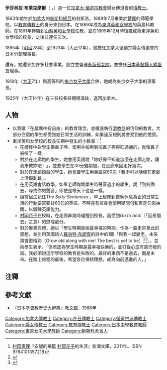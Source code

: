 '''伊莎貝拉·布萊克摩爾'''（{{lang-en|Isabella S Blackmore}} ，{{bd|1863年|1月7日|1942年|1月2日|catIdx=（Isabella Blackmore}}）是一位[[加拿大·循道宗教會|加拿大·循道宗教會]]婦女傳道會的[[傳教士|傳教士]]。

1863年她生於[[加拿大|加拿大]]的[[新斯科細亞|新斯科細亞]]的翁斯洛。1889年7月畢業於[[楚羅|楚羅]]的師範學校，以[[教育傳教士|教育傳教士]]的身分來到日本。在1889年成為[[東洋英和女學院中學部·高等部|東洋英和女學校]]的英語科教師。在1891年轉職到[[山梨英和中學校·高等學校|山梨英和女學校]]任教，並在1895年12月時復職成為東洋英和女學校的校長，之後並連任三次。

1895年（[[明治|明治]]28年）至1923年（大正12年），她擔任加拿大循道宗婦女傳道會的日本分部理事長。

還有，她還參加許多社會事業，設立並營運[[永坂孤女院|永坂孤女院]]，並擔任[[日本基督教婦人矯風會|日本基督婦人矯風會]]理事。

1918年（[[大正|大正]]7年）與高等科的[[東京女子大學|東京女子大學]]合併，她成為東京女子大學的理事長。

1925年（大正14年）在三任校長任期期滿後，返回加拿大。

== 人物 ==
*以貫徹『在嚴厲中有自由』的教育理念，並徹底執行[[清教徒|清教徒]]的信仰的教育。大部分住宿的學生都受到她日常生活的訓練，如果違反規則將會受到他的懲罰。
* 東洋英和女學校的校長任期中發生的小軼事：<ref>[[村岡恵理|村岡恵理]]『安妮的搖籃 [[村岡花子|村岡花子]]的生涯』新潮文庫，2011年。ISBN 9784101357218</ref>
** 在禮拜中對學生擤鼻子時，使用手帕用到把鼻子弄得紅通通的，就像鼻子被咬了一樣。
** 對於在走廊跑的學生，她會用英語說「妳好像不知道怎麼在走廊走路，讓我來教妳吧！」，並要學生在30分鐘期間，在走廊來回走好幾次。
** 對於在走廊嬉戲的學生，她會要學生用英語寫80次「我不可以隨便在走廊上活蹦亂跳」。
** 在用英語會話教學，如果老師詢問學生時聲音過小的學生，說「到校園去，尋找你的聲音」即使是寒天下也是一樣。
** 讓寄宿生記住''The Sixty Sentences'' ，早上起床到夜晚休息為止的日常生活的行動要寫要背60句的英語。不時還有校長會使用疑問句和否定句來抽問，以鍛鍊英語能力。
** [[村岡花子|村岡花子]]在校時，在走廊奔跑時碰撞到校長，而受到''Go to bed!''（「回房間去」之意）的懲戒處分。
** 對於畢業典禮，她以「學生時期是她最幸福的時期」作為一路走來至此的感想，並引用英國詩人[[羅伯特·布朗寧|羅伯特·布朗寧]]的詩中的1節「與我一起變老，未來將會更精彩（Grow old along with me! The best is yet to be）<ref>{{Cite web|author=[[羅伯特·布朗寧|羅伯特·布朗寧]]|url=http://www.poetryfoundation.org/poem/173031|title=Rabbi Ben Ezra|publisher=[http://www.poetryfoundation.org/ Poety FOUNDATION]|accessdate=2014-6-28 <!-- |archiveurl=http://megalodon.jp/2014-0628-0954-14/www.poetryfoundation.org/poem/173031|archivedate=2014-6-28 -->|archive-date=2016-04-10|archive-url=https://web.archive.org/web/20160410020431/http://www.poetryfoundation.org/poem/173031|dead-url=no}}</ref><ref>{{Cite book| <!--和書-->|author=村岡惠理其他|editor=村岡惠理編|title=前往花子與安妮的道路 喜歡書、喜歡工作、喜歡的人|year=2014|publisher=新潮社| isbn=978-4-10-335511-3|page=41}}</ref>」，並向學生表示，「但若認為學生時期是最幸福快樂的，並打從心底有感而發的話，我必須說這所學校的教育是失敗的。最好的東西不是過去，而是未來。在踏上旅程的最後，希望各位保持理想，成為向前邁進的人。」

== 注釋 ==
<references/>

== 參考文獻 ==
*『日本基督教歷史大辭典』[[教文館|教文館]]，1988年

{{DEFAULTSORT:Isabella Blackmore}}
[[Category:加拿大傳教士|Category:加拿大傳教士]]
[[Category:在日傳教士|Category:在日傳教士]]
[[Category:循道宗派傳教士|Category:循道宗派傳教士]]
[[Category:婦女傳教士|Category:婦女傳教士]]
[[Category:教育傳教士|Category:教育傳教士]]
[[Category:日本中學教育教師|Category:日本中學教育教師]]
[[Category:東京女子大學教師|Category:東京女子大學教師]]
[[Category:新斯科舍省人|Category:新斯科舍省人]]